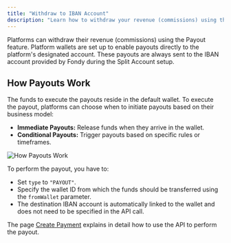 ```yaml
---
title: "Withdraw to IBAN Account"
description: "Learn how to withdraw your revenue (commissions) using the Payout feature."
---
```





Platforms can withdraw their revenue (commissions) using the Payout feature. Platform wallets are set up to enable payouts directly to the platform's designated account. These payouts are always sent to the IBAN account provided by Fondy during the Split Account setup.

## How Payouts Work

The funds to execute the payouts reside in the default wallet. To execute the payout, platforms can choose when to initiate payouts based on their business model:

* **Immediate Payouts:** Release funds when they arrive in the wallet.
* **Conditional Payouts:** Trigger payouts based on specific rules or timeframes.

<Image src="media/docs/flow/split-accounts/withdraw-to-iban-account/how-payouts-work.png" alt="How Payouts Work" />

To perform the payout, you have to:

* Set `type` to `"PAYOUT"`.
* Specify the wallet ID from which the funds should be transferred using the `fromWallet` parameter.
* The destination IBAN account is automatically linked to the wallet and does not need to be specified in the API call.

The page [Create Payment](/flow/fondy-flow-api/core-operations/create-payments) explains in detail how to use the API to perform the payout.
